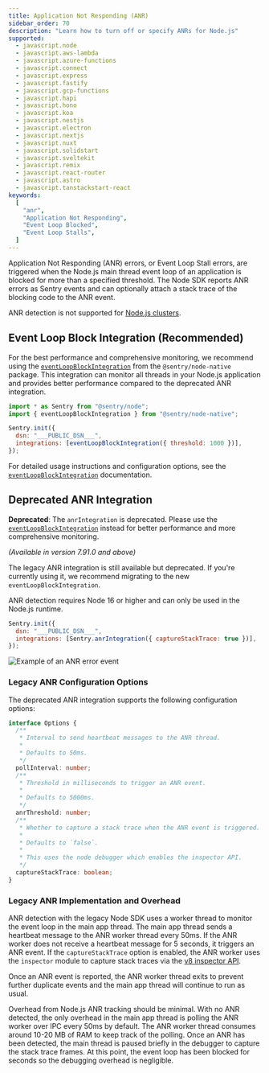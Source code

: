 ```yaml
---
title: Application Not Responding (ANR)
sidebar_order: 70
description: "Learn how to turn off or specify ANRs for Node.js"
supported:
  - javascript.node
  - javascript.aws-lambda
  - javascript.azure-functions
  - javascript.connect
  - javascript.express
  - javascript.fastify
  - javascript.gcp-functions
  - javascript.hapi
  - javascript.hono
  - javascript.koa
  - javascript.nestjs
  - javascript.electron
  - javascript.nextjs
  - javascript.nuxt
  - javascript.solidstart
  - javascript.sveltekit
  - javascript.remix
  - javascript.react-router
  - javascript.astro
  - javascript.tanstackstart-react
keywords:
  [
    "anr",
    "Application Not Responding",
    "Event Loop Blocked",
    "Event Loop Stalls",
  ]
---
```


Application Not Responding (ANR) errors, or Event Loop Stall errors, are triggered when the Node.js main thread event loop of an application is blocked for more than a specified threshold. The Node SDK reports ANR errors as Sentry events and can optionally attach a stack trace of the blocking code to the ANR event.

<Include name="feature-stage-beta.mdx" />

<Alert>

ANR detection is not supported for [Node.js clusters](https://nodejs.org/api/cluster.html).

</Alert>

## Event Loop Block Integration (Recommended)

For the best performance and comprehensive monitoring, we recommend using the [`eventLoopBlockIntegration`](./integrations/event-loop-block) from the `@sentry/node-native` package. This integration can monitor all threads in your Node.js application and provides better performance compared to the deprecated ANR integration.

```javascript
import * as Sentry from "@sentry/node";
import { eventLoopBlockIntegration } from "@sentry/node-native";

Sentry.init({
  dsn: "___PUBLIC_DSN___",
  integrations: [eventLoopBlockIntegration({ threshold: 1000 })],
});
```

For detailed usage instructions and configuration options, see the [`eventLoopBlockIntegration`](./integrations/event-loop-block) documentation.

## Deprecated ANR Integration

<Alert type="warning">

**Deprecated**: The `anrIntegration` is deprecated. Please use the [`eventLoopBlockIntegration`](./integrations/event-loop-block) instead for better performance and more comprehensive monitoring.

</Alert>

_(Available in version 7.91.0 and above)_

The legacy ANR integration is still available but deprecated. If you're currently using it, we recommend migrating to the new `eventLoopBlockIntegration`.

<Alert>

ANR detection requires Node 16 or higher and can only be used in the Node.js runtime.

</Alert>

```javascript
Sentry.init({
  dsn: "___PUBLIC_DSN___",
  integrations: [Sentry.anrIntegration({ captureStackTrace: true })],
});
```

![Example of an ANR error event](./img/anr-node-example.png)

### Legacy ANR Configuration Options

The deprecated ANR integration supports the following configuration options:

```ts
interface Options {
  /**
   * Interval to send heartbeat messages to the ANR thread.
   *
   * Defaults to 50ms.
   */
  pollInterval: number;
  /**
   * Threshold in milliseconds to trigger an ANR event.
   *
   * Defaults to 5000ms.
   */
  anrThreshold: number;
  /**
   * Whether to capture a stack trace when the ANR event is triggered.
   *
   * Defaults to `false`.
   *
   * This uses the node debugger which enables the inspector API.
   */
  captureStackTrace: boolean;
}
```

### Legacy ANR Implementation and Overhead

ANR detection with the legacy Node SDK uses a worker thread to monitor the event loop
in the main app thread. The main app thread sends a heartbeat message to the ANR
worker thread every 50ms. If the ANR worker does not receive a heartbeat message
for 5 seconds, it triggers an ANR event. If the `captureStackTrace` option is
enabled, the ANR worker uses the `inspector` module to capture stack traces via the [v8
inspector API](https://nodejs.org/api/inspector.html).

Once an ANR event is reported, the ANR worker thread exits to prevent further
duplicate events and the main app thread will continue to run as usual.

Overhead from Node.js ANR tracking should be minimal. With no ANR detected, the
only overhead in the main app thread is polling the ANR worker over IPC every 50ms by
default. The ANR worker thread consumes around 10-20 MB of RAM to keep track of
the polling. Once an ANR has been detected, the main thread is paused briefly
in the debugger to capture the stack trace frames. At this point, the event loop
has been blocked for seconds so the debugging overhead is negligible.
